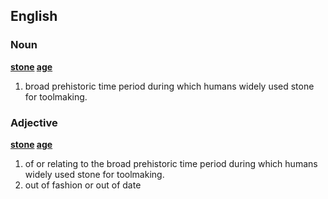 ==English==
{{wikipedia}}
===Noun===
'''[[stone]] [[age]]'''
#broad prehistoric time period during which humans widely used stone for toolmaking.

===Adjective===
'''[[stone]] [[age]]'''
#of or relating to the broad prehistoric time period during which humans widely used stone for toolmaking.
#out of fashion or out of date
